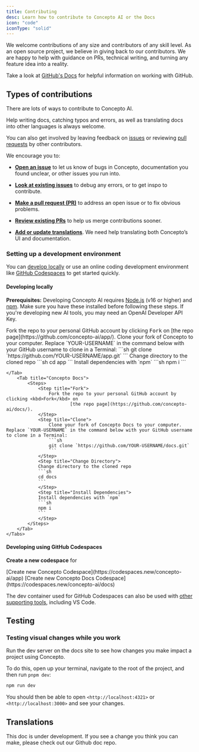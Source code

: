 ```yaml
---
title: Contributing
desc: Learn how to contribute to Concepto AI or the Docs
icon: "code"
iconType: "solid"
---
```


We welcome contributions of any size and contributors of any skill level.
As an open source project, we believe in giving back to our contributors.
We are happy to help with guidance on PRs, technical writing, and turning any feature idea into a reality.

<Note>Take a look at [GitHub's Docs](https://docs.github.com/en/get-started/quickstart/hello-world) for helpful information on working with GitHub.</Note>

## Types of contributions

There are lots of ways to contribute to Concepto AI.

Help writing docs, catching typos and errors, as well as translating docs into other languages is always welcome.

You can also get involved by leaving feedback on [issues](https://github.com/concepto-ai/app/issues) or reviewing [pull requests](https://github.com/concepto-ai/app/pulls) by other contributors.

We encourage you to:

- [**Open an issue**](https://github.com/concepto-ai/app/issues/new) to let us know of bugs in Concepto, documentation you found unclear, or other issues you run into.

- [**Look at existing issues**](https://github.com/concepto-ai/app/issues) to debug any errors, or to get inspo to contribute.

- [**Make a pull request (PR)**](https://github.com/concepto-ai/app/pulls/new) to address an open issue or to fix obvious problems.

- [**Review existing PRs**](https://github.com/leowilkin/concepto/pulls) to help us merge contributions sooner.

- [**Add or update translations**](https://concepto-docs.vercel.app/about/contributing/#translations). We need help translating both Concepto’s UI and documentation.

### Setting up a development environment

You can [develop locally](#developing-locally) or use an online coding development environment like [GitHub Codespaces](#developing-using-github-codespaces) to get started quickly.

#### Developing locally

**Prerequisites:** Developing Concepto AI requires [Node.js](https://nodejs.org/en) (v16 or higher) and [npm](https://npmjs.org/). Make sure you have these installed before following these steps. If you're developing new AI tools, you may need an OpenAI Developer API Key.

<Tabs>
    <Tab title="Concepto">
        <Steps>
            <Step title="Fork">
                Fork the repo to your personal GitHub account by clicking <kbd>Fork</kbd> on 
                        [the repo page](https://github.com/concepto-ai/app/).
            </Step>
            <Step title="Clone">
                Clone your fork of Concepto to your computer. Replace `YOUR-USERNAME` in the command below with your GitHub username to clone in a Terminal:
                ```sh
                git clone `https://github.com/YOUR-USERNAME/app.git`
                ```
            </Step>
            <Step title="Change Directory">
            Change directory to the cloned repo
            ```sh
            cd app
            ```
            </Step>
            <Step title="Install Dependencies">
            Install dependencies with `npm`
            ```sh
            npm i
            ```
            </Step>
        </Steps>

    </Tab>
        <Tab title="Concepto Docs">
            <Steps>
                <Step title="Fork">
                    Fork the repo to your personal GitHub account by clicking <kbd>Fork</kbd> on 
                            [the repo page](https://github.com/concepto-ai/docs/).
                </Step>
                <Step title="Clone">
                    Clone your fork of Concepto Docs to your computer. Replace `YOUR-USERNAME` in the command below with your GitHub username to clone in a Terminal:
                    ```sh
                    git clone `https://github.com/YOUR-USERNAME/docs.git`
                    ```
                </Step>
                <Step title="Change Directory">
                Change directory to the cloned repo
                ```sh
                cd docs
                ```
                </Step>
                <Step title="Install Dependencies">
                Install dependencies with `npm`
                ```sh
                npm i
                ```
                </Step>
            </Steps>
        </Tab>
    </Tabs>

#### Developing using GitHub Codespaces

**Create a new codespace** for

<Tabs>
    <Tab title="Concepto">
    [Create new Concepto Codespace](https://codespaces.new/concepto-ai/app)
    </Tab>
    <Tab title="Concepto Docs">
    [Create new Concepto Docs Codespace](https://codespaces.new/concepto-ai/docs)
    </Tab>
</Tabs>

The dev container used for GitHub Codespaces can also be used with [other supporting tools](https://containers.dev/supporting), including VS Code.


## Testing

### Testing visual changes while you work

Run the dev server on the docs site to see how changes you make impact a project using Concepto.

To do this, open up your terminal, navigate to the root of the project, and then run `pnpm dev`:

```sh
npm run dev
```

You should then be able to open `<http://localhost:4321>` or `<http://localhost:3000>` and see your changes.

## Translations

<Warning>This doc is under development. If you see a change you think you can make, please check out our Github doc repo.</Warning>
